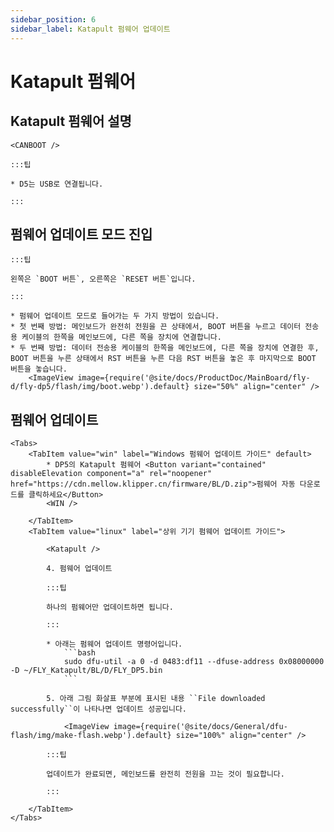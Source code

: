 ```yaml
---
sidebar_position: 6
sidebar_label: Katapult 펌웨어 업데이트
---
```



# Katapult 펌웨어

## Katapult 펌웨어 설명

    <CANBOOT />

    :::팁

    * D5는 USB로 연결됩니다.

    :::

## 펌웨어 업데이트 모드 진입

    :::팁

    왼쪽은 `BOOT 버튼`, 오른쪽은 `RESET 버튼`입니다.

    :::

    * 펌웨어 업데이트 모드로 들어가는 두 가지 방법이 있습니다.
    * 첫 번째 방법: 메인보드가 완전히 전원을 끈 상태에서, BOOT 버튼을 누르고 데이터 전송용 케이블의 한쪽을 메인보드에, 다른 쪽을 장치에 연결합니다.
    * 두 번째 방법: 데이터 전송용 케이블의 한쪽을 메인보드에, 다른 쪽을 장치에 연결한 후, BOOT 버튼을 누른 상태에서 RST 버튼을 누른 다음 RST 버튼을 놓은 후 마지막으로 BOOT 버튼을 놓습니다.
        <ImageView image={require('@site/docs/ProductDoc/MainBoard/fly-d/fly-dp5/flash/img/boot.webp').default} size="50%" align="center" />

## 펌웨어 업데이트

    <Tabs>
        <TabItem value="win" label="Windows 펌웨어 업데이트 가이드" default>
            * DP5의 Katapult 펌웨어 <Button variant="contained" disableElevation component="a" rel="noopener" href="https://cdn.mellow.klipper.cn/firmware/BL/D.zip">펌웨어 자동 다운로드를 클릭하세요</Button>
            <WIN />

        </TabItem>
        <TabItem value="linux" label="상위 기기 펌웨어 업데이트 가이드">

            <Katapult />

            4. 펌웨어 업데이트

            :::팁

            하나의 펌웨어만 업데이트하면 됩니다.

            :::

            * 아래는 펌웨어 업데이트 명령어입니다.
                ```bash
                sudo dfu-util -a 0 -d 0483:df11 --dfuse-address 0x08000000 -D ~/FLY_Katapult/BL/D/FLY_DP5.bin
                ```

            5. 아래 그림 화살표 부분에 표시된 내용 ``File downloaded successfully``이 나타나면 업데이트 성공입니다.

                <ImageView image={require('@site/docs/General/dfu-flash/img/make-flash.webp').default} size="100%" align="center" />

            :::팁

            업데이트가 완료되면, 메인보드를 완전히 전원을 끄는 것이 필요합니다.

            :::

        </TabItem>
    </Tabs>
